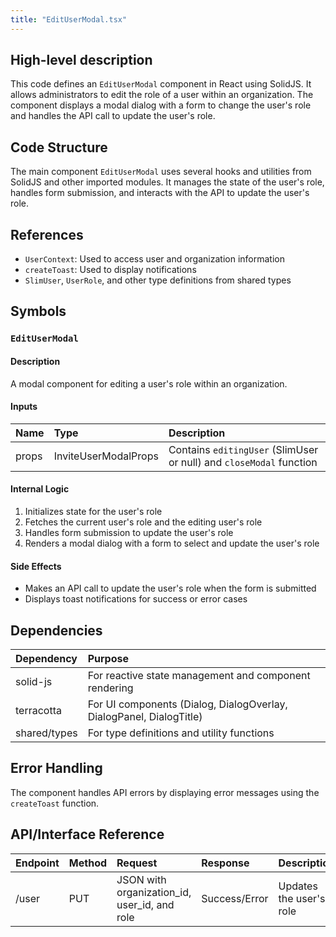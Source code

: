 ```yaml
---
title: "EditUserModal.tsx"
---
```


## High-level description
This code defines an `EditUserModal` component in React using SolidJS. It allows administrators to edit the role of a user within an organization. The component displays a modal dialog with a form to change the user's role and handles the API call to update the user's role.

## Code Structure
The main component `EditUserModal` uses several hooks and utilities from SolidJS and other imported modules. It manages the state of the user's role, handles form submission, and interacts with the API to update the user's role.

## References
- `UserContext`: Used to access user and organization information
- `createToast`: Used to display notifications
- `SlimUser`, `UserRole`, and other type definitions from shared types

## Symbols

### `EditUserModal`
#### Description
A modal component for editing a user's role within an organization.

#### Inputs
| Name | Type | Description |
|:-----|:-----|:------------|
| props | InviteUserModalProps | Contains `editingUser` (SlimUser or null) and `closeModal` function |

#### Internal Logic
1. Initializes state for the user's role
2. Fetches the current user's role and the editing user's role
3. Handles form submission to update the user's role
4. Renders a modal dialog with a form to select and update the user's role

#### Side Effects
- Makes an API call to update the user's role when the form is submitted
- Displays toast notifications for success or error cases

## Dependencies
| Dependency | Purpose |
|:-----------|:--------|
| solid-js | For reactive state management and component rendering |
| terracotta | For UI components (Dialog, DialogOverlay, DialogPanel, DialogTitle) |
| shared/types | For type definitions and utility functions |

## Error Handling
The component handles API errors by displaying error messages using the `createToast` function.

## API/Interface Reference
| Endpoint | Method | Request | Response | Description |
|:---------|:-------|:--------|:---------|:------------|
| /user | PUT | JSON with organization_id, user_id, and role | Success/Error | Updates the user's role |